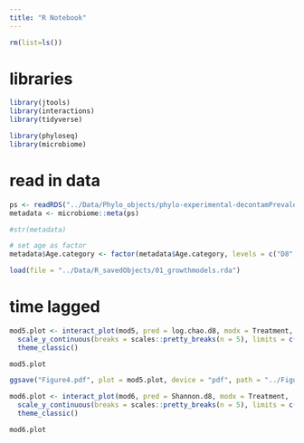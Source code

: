 ```yaml
---
title: "R Notebook"
---
```


```r
rm(list=ls())
```

# libraries
```r
library(jtools)
library(interactions)
library(tidyverse)

library(phyloseq)
library(microbiome)
```

# read in data
```r
ps <- readRDS("../Data/Phylo_objects/phylo-experimental-decontamPrevalence.rds")
metadata <- microbiome::meta(ps)
```

```r
#str(metadata)

# set age as factor
metadata$Age.category <- factor(metadata$Age.category, levels = c("D8", "D15", "Adult"))
```

```r
load(file = "../Data/R_savedObjects/01_growthmodels.rda")
```

# time lagged

```r
mod5.plot <- interact_plot(mod5, pred = log.chao.d8, modx = Treatment,  interval = TRUE, in.type = "confidence", partial.residuals = TRUE, data = mod5@frame, x.label = "Log-Chao1 (D8)", y.label = "Weight g (D15)", legend.main = "", modx.labels = c("Control", "Treatment")) +
  scale_y_continuous(breaks = scales::pretty_breaks(n = 5), limits = c(10, 22)) +
  theme_classic()

mod5.plot

ggsave("Figure4.pdf", plot = mod5.plot, device = "pdf", path = "../Figures/", width = 14, height = 11, units = "cm", dpi = 300)
```

```r
mod6.plot <- interact_plot(mod6, pred = Shannon.d8, modx = Treatment,  interval = TRUE, in.type = "confidence", partial.residuals = TRUE, data = mod6@frame, x.label = "Shannon (D8)", y.label = "Weight g (D15)", legend.main = "", modx.labels = c("Control", "Treatment")) +
  scale_y_continuous(breaks = scales::pretty_breaks(n = 5), limits = c(10, 22)) +
  theme_classic()

mod6.plot
```


